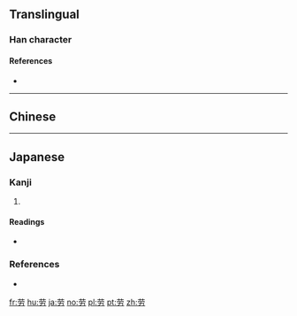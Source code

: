{{also|労}}

==Translingual==
{{Han simplified forms|勞|労|劳}}

===Han character===
{{Han char|rn=19|rad=力|as=05|sn=7|four=|canj=TBKS|ids=⿱𫇦力}}

====References====
* {{Han ref|kx=0147.071|dkj=02328|dj=0331.140|hdz=10368.010|uh=52B3|ud=21171}}

----

==Chinese==
{{zh-see|勞}}

----

==Japanese==

===Kanji===
{{ja-kanji|grade=|rs=力05}}

# {{alternative form of|勞|lang=ja}}

====Readings====
* {{ja-readings|on=[[ろう]] (rō)|kun=}}

===References===
* {{R:Koseki Moji|027000}}

[[fr:劳]]
[[hu:劳]]
[[ja:劳]]
[[no:劳]]
[[pl:劳]]
[[pt:劳]]
[[zh:劳]]